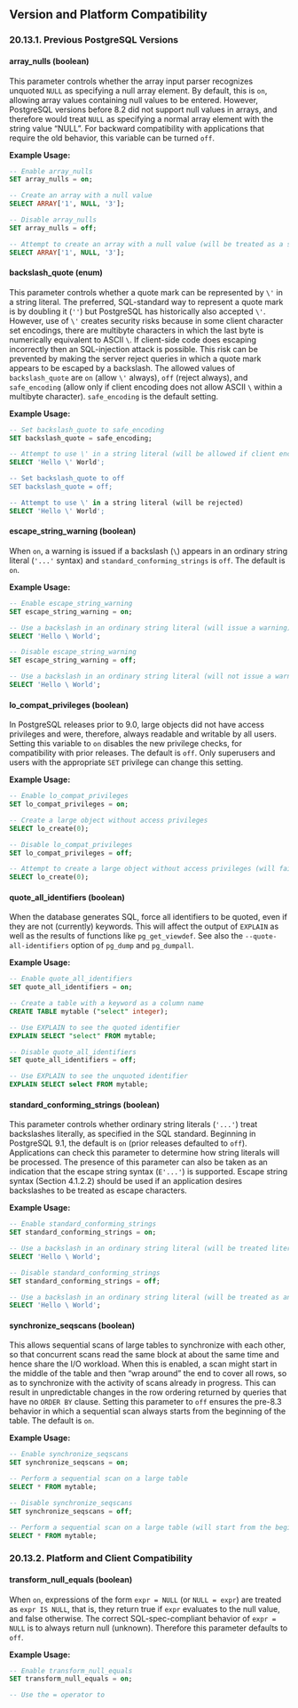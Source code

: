 ## Version and Platform Compatibility

### 20.13.1. Previous PostgreSQL Versions

#### array_nulls (boolean)

This parameter controls whether the array input parser recognizes unquoted `NULL` as specifying a null array element. By default, this is `on`, allowing array values containing null values to be entered. However, PostgreSQL versions before 8.2 did not support null values in arrays, and therefore would treat `NULL` as specifying a normal array element with the string value “NULL”. For backward compatibility with applications that require the old behavior, this variable can be turned `off`.

**Example Usage:**

```sql
-- Enable array_nulls
SET array_nulls = on;

-- Create an array with a null value
SELECT ARRAY['1', NULL, '3'];

-- Disable array_nulls
SET array_nulls = off;

-- Attempt to create an array with a null value (will be treated as a string 'NULL')
SELECT ARRAY['1', NULL, '3'];
```

#### backslash_quote (enum)

This parameter controls whether a quote mark can be represented by `\'` in a string literal. The preferred, SQL-standard way to represent a quote mark is by doubling it (`''`) but PostgreSQL has historically also accepted `\'`. However, use of `\'` creates security risks because in some client character set encodings, there are multibyte characters in which the last byte is numerically equivalent to ASCII `\`. If client-side code does escaping incorrectly then an SQL-injection attack is possible. This risk can be prevented by making the server reject queries in which a quote mark appears to be escaped by a backslash. The allowed values of `backslash_quote` are `on` (allow `\'` always), `off` (reject always), and `safe_encoding` (allow only if client encoding does not allow ASCII `\` within a multibyte character). `safe_encoding` is the default setting.

**Example Usage:**

```sql
-- Set backslash_quote to safe_encoding
SET backslash_quote = safe_encoding;

-- Attempt to use \' in a string literal (will be allowed if client encoding is safe)
SELECT 'Hello \' World';

-- Set backslash_quote to off
SET backslash_quote = off;

-- Attempt to use \' in a string literal (will be rejected)
SELECT 'Hello \' World';
```

#### escape_string_warning (boolean)

When `on`, a warning is issued if a backslash (`\`) appears in an ordinary string literal (`'...'` syntax) and `standard_conforming_strings` is `off`. The default is `on`.

**Example Usage:**

```sql
-- Enable escape_string_warning
SET escape_string_warning = on;

-- Use a backslash in an ordinary string literal (will issue a warning)
SELECT 'Hello \ World';

-- Disable escape_string_warning
SET escape_string_warning = off;

-- Use a backslash in an ordinary string literal (will not issue a warning)
SELECT 'Hello \ World';
```

#### lo_compat_privileges (boolean)

In PostgreSQL releases prior to 9.0, large objects did not have access privileges and were, therefore, always readable and writable by all users. Setting this variable to `on` disables the new privilege checks, for compatibility with prior releases. The default is `off`. Only superusers and users with the appropriate `SET` privilege can change this setting.

**Example Usage:**

```sql
-- Enable lo_compat_privileges
SET lo_compat_privileges = on;

-- Create a large object without access privileges
SELECT lo_create(0);

-- Disable lo_compat_privileges
SET lo_compat_privileges = off;

-- Attempt to create a large object without access privileges (will fail)
SELECT lo_create(0);
```

#### quote_all_identifiers (boolean)

When the database generates SQL, force all identifiers to be quoted, even if they are not (currently) keywords. This will affect the output of `EXPLAIN` as well as the results of functions like `pg_get_viewdef`. See also the `--quote-all-identifiers` option of `pg_dump` and `pg_dumpall`.

**Example Usage:**

```sql
-- Enable quote_all_identifiers
SET quote_all_identifiers = on;

-- Create a table with a keyword as a column name
CREATE TABLE mytable ("select" integer);

-- Use EXPLAIN to see the quoted identifier
EXPLAIN SELECT "select" FROM mytable;

-- Disable quote_all_identifiers
SET quote_all_identifiers = off;

-- Use EXPLAIN to see the unquoted identifier
EXPLAIN SELECT select FROM mytable;
```

#### standard_conforming_strings (boolean)

This parameter controls whether ordinary string literals (`'...'`) treat backslashes literally, as specified in the SQL standard. Beginning in PostgreSQL 9.1, the default is `on` (prior releases defaulted to `off`). Applications can check this parameter to determine how string literals will be processed. The presence of this parameter can also be taken as an indication that the escape string syntax (`E'...'`) is supported. Escape string syntax (Section 4.1.2.2) should be used if an application desires backslashes to be treated as escape characters.

**Example Usage:**

```sql
-- Enable standard_conforming_strings
SET standard_conforming_strings = on;

-- Use a backslash in an ordinary string literal (will be treated literally)
SELECT 'Hello \ World';

-- Disable standard_conforming_strings
SET standard_conforming_strings = off;

-- Use a backslash in an ordinary string literal (will be treated as an escape character)
SELECT 'Hello \ World';
```

#### synchronize_seqscans (boolean)

This allows sequential scans of large tables to synchronize with each other, so that concurrent scans read the same block at about the same time and hence share the I/O workload. When this is enabled, a scan might start in the middle of the table and then “wrap around” the end to cover all rows, so as to synchronize with the activity of scans already in progress. This can result in unpredictable changes in the row ordering returned by queries that have no `ORDER BY` clause. Setting this parameter to `off` ensures the pre-8.3 behavior in which a sequential scan always starts from the beginning of the table. The default is `on`.

**Example Usage:**

```sql
-- Enable synchronize_seqscans
SET synchronize_seqscans = on;

-- Perform a sequential scan on a large table
SELECT * FROM mytable;

-- Disable synchronize_seqscans
SET synchronize_seqscans = off;

-- Perform a sequential scan on a large table (will start from the beginning)
SELECT * FROM mytable;
```

### 20.13.2. Platform and Client Compatibility

#### transform_null_equals (boolean)

When `on`, expressions of the form `expr = NULL` (or `NULL = expr`) are treated as `expr IS NULL`, that is, they return true if `expr` evaluates to the null value, and false otherwise. The correct SQL-spec-compliant behavior of `expr = NULL` is to always return null (unknown). Therefore this parameter defaults to `off`.

**Example Usage:**

```sql
-- Enable transform_null_equals
SET transform_null_equals = on;

-- Use the = operator to

```
